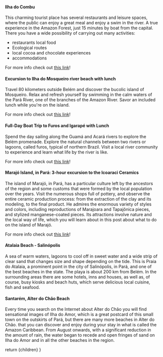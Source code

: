 

<Head>
  <title>Guided Tours</title>
</Head>

#### Ilha do Combu

This charming tourist place has several restaurants and leisure spaces, where the public can enjoy a great meal and enjoy a swim in the river.
A true experience in the Amazon Forest, just 15 minutes by boat from the capital.
There you have a wide possibility of carrying out many activities:
- restaurants local food
- Ecological routes
- local cocoa and chocolate experiences
- accommodations

For more info check out [this link](https://ilhadocombu.tur.br/travessia/)!

#### Excursion to Ilha do Mosqueiro river beach with lunch

Travel 80 kilometers outside Belém and discover the bucolic island of Mosqueiro. Relax and refresh yourself by swimming in the calm waters of the Pará River, one of the branches of the Amazon River. Savor an included lunch while you're on the island.

For more info check out [this link](https://www.getyourguide.es/belem-brasil-l32400/belem-excursion-a-la-playa-fluvial-de-ilha-do-mosqueiro-con-almuerzo-t385704/?ranking_uuid=889cf074-77e5-41d4-b3ff-eaf1d093c5a7)!

#### Full-Day Boat Trip to Furos and Igarapé with Lunch

Spend the day sailing along the Guamá and Acará rivers to explore the Belém promenade. Explore the natural channels between two rivers or lagoons, called furos, typical of northern Brazil. Visit a local river community to experience and learn what life by the river is like.

For more info check out [this link](https://www.getyourguide.es/belem-brasil-l32400/belem-excursion-de-un-dia-en-barco-por-el-rio-con-almuerzo-t386462/?ranking_uuid=889cf074-77e5-41d4-b3ff-eaf1d093c5a7)!

#### Marajó Island, in Pará: 3-hour excursion to the Icoaraci Ceramics

The island of Marajó, in Pará, has a particular culture left by the ancestors of the region and some customs that were formed by the local population over the years. Visit the numerous shops full of pottery, and observe the entire ceramic production process: from the extraction of the clay and its modeling, to the final product. He admires the enormous variety of styles and colors, including reproductions of Marajoara and Tapajônica pieces, and stylized manganese-coated pieces.
Its attractions involve nature and the local way of life, which you will learn about in this post about what to do on the island of Marajó.

For more info check out [this link](https://www.getyourguide.es/belem-brasil-l32400/desde-belem-excursion-de-3-horas-a-la-ceramica-icoaraci-t385722/?ranking_uuid=889cf074-77e5-41d4-b3ff-eaf1d093c5a7)!

#### Atalaia Beach - Salinópolis

A sea of warm waters, lagoons to cool off in sweet water and a wide strip of clear sand that changes size and shape depending on the tide. This is Praia do Atalaia, a prominent point in the city of Salinópolis, in Pará, and one of the best beaches in the state. The playa is about 200 km from Belém.
In the surrounding areas there are some hotels, inns and houses, as well as, of course, busy kiosks and beach huts, which serve delicious local cuisine, fish and seafood.

#### Santarém, Alter do Chão Beach

Every time you search on the Internet about Alter do Chão you will find sensational images of Ilha do Amor, which is a great postcard of this small town on the outskirts of Pará, but there are many more beaches in Alter do Chão. that you can discover and enjoy during your stay in what is called the Amazon Caribbean.
From August onwards, with a significant reduction in the amount of rain, the water began to recede and open fringes of sand on Ilha do Amor and in all the other beaches in the region.

  return <MdxLayout>{children}</MdxLayout>
}